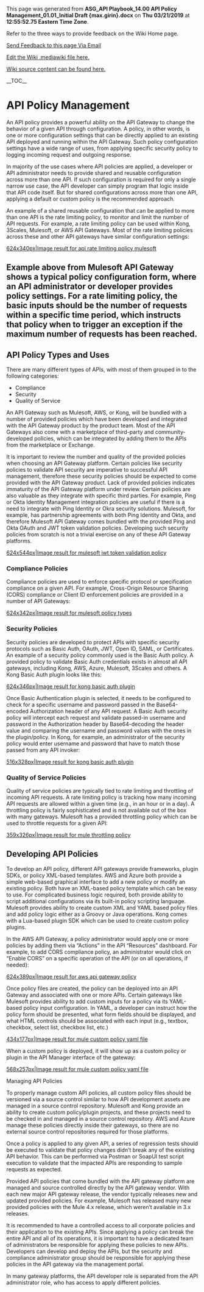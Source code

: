 ﻿<p>This page was generated from <b>ASG_API Playbook_14.00 API Policy Management_01.01_Initial Draft {max.girin}.docx</b> on <b>Thu 03/21/2019</b> at <b>12:55:52.75 Eastern Time Zone</b>.</p>
<p>Refer to the three ways to provide feedback on the Wiki Home page.</p>
<p><a href="mailto:ronald.opperman@va.gov;paul.marshall4@va.gov?subject=ASG_API Playbook_14.00 API Policy Management_01.01_Initial Draft {max.girin}">Send Feedback to this page Via Email</a></p>
<p><a href="https://github.com/department-of-veterans-affairs/ES-ASG/tree/master/Projects/ES%20ASG/ES%20ASG%20API%20Playbook%20Project/Content/14.00%20ASG_API%20Playbook_API%20Policy%20Management_Section/14.00 ASG_API Playbook_API Policy Management_Section.mediawiki">Edit the Wiki .mediawiki file here.</a></p>
<p><a href=https://github.com/department-of-veterans-affairs/ES-ASG/tree/master/Projects/ES%20ASG/ES%20ASG%20API%20Playbook%20Project/Content/14.00%20ASG_API%20Playbook_API%20Policy%20Management_Section>Wiki source content can be found here.</a></p>
<p>__TOC__</p>
= API Policy Management =

An API policy provides a powerful ability on the API Gateway to change the behavior of a given API through configuration. A policy, in other words, is one or more configuration settings that can be directly applied to an existing API deployed and running within the API Gateway. Such policy configuration settings have a wide range of uses, from applying specific security policy to logging incoming request and outgoing response.

In majority of the use cases where API policies are applied, a developer or API administrator needs to provide shared and reusable configuration across more than one API. If such configuration is required for only a single narrow use case, the API developer can simply program that logic inside that API code itself. But for shared configurations across more than one API, applying a default or custom policy is the recommended approach.

An example of a shared reusable configuration that can be applied to more than one API is the rate limiting policy, to monitor and limit the number of API requests. For example, a rate limiting policy can be used within Kong, 3Scales, Mulesoft, or AWS API Gateways. Most of the rate limiting policies across these and other API gateways have similar configuration settings:

[[https://github.com/department-of-veterans-affairs/ES-ASG/raw/master/Projects/ES%20ASG/ES%20ASG%20API%20Playbook%20Project/Content/14.00%20ASG_API%20Playbook_API%20Policy%20Management_Section/media/image1.png|624x340px|Image result for api rate limiting policy mulesoft]]

== Example above from Mulesoft API Gateway shows a typical policy configuration form, where an API administrator or developer provides policy settings. For a rate limiting policy, the basic inputs should be the number of requests within a specific time period, which instructs that policy when to trigger an exception if the maximum number of requests has been reached. ==

== API Policy Types and Uses ==

There are many different types of APIs, with most of them grouped in to the following categories:

* Compliance
* Security
* Quality of Service

An API Gateway such as Mulesoft, AWS, or Kong, will be bundled with a number of provided policies which have been developed and integrated with the API Gateway product by the product team. Most of the API Gateways also come with a marketplace of third-party and community-developed policies, which can be integrated by adding them to the APIs from the marketplace or Exchange.

It is important to review the number and quality of the provided policies when choosing an API Gateway platform. Certain policies like security policies to validate API security are imperative to successful API management, therefore these security policies should be expected to come provided with the API Gateway product. Lack of provided policies indicates immaturity of the API Gateway platform under review. Certain policies are also valuable as they integrate with specific third parties. For example, Ping or Okta Identity Management integration policies are useful if there is a need to integrate with Ping Identity or Okra security solutions. Mulesoft, for example, has partnership agreements with both Ping Identity and Okta, and therefore Mulesoft API Gateway comes bundled with the provided Ping and Okta OAuth and JWT token validation policies. Developing such security policies from scratch is not a trivial exercise on any of these API Gateway platforms.

[[https://github.com/department-of-veterans-affairs/ES-ASG/raw/master/Projects/ES%20ASG/ES%20ASG%20API%20Playbook%20Project/Content/14.00%20ASG_API%20Playbook_API%20Policy%20Management_Section/media/image2.png|624x544px|Image result for mulesoft jwt token validation policy]]

=== Compliance Policies ===

Compliance policies are used to enforce specific protocol or specification compliance on a given API. For example, Cross-Origin Resource Sharing (CORS) compliance or Client ID enforcement policies are provided in a number of API Gateways:

[[https://github.com/department-of-veterans-affairs/ES-ASG/raw/master/Projects/ES%20ASG/ES%20ASG%20API%20Playbook%20Project/Content/14.00%20ASG_API%20Playbook_API%20Policy%20Management_Section/media/image3.png|624x342px|Image result for mulesoft policy types]]

=== Security Policies ===

Security policies are developed to protect APIs with specific security protocols such as Basic Auth, OAuth, JWT, Open ID, SAML, or Certificates. An example of a security policy commonly used is the Basic Auth policy. A provided policy to validate Basic Auth credentials exists in almost all API gateways, including Kong, AWS, Azure, Mulesoft, 3Scales and others. A Kong Basic Auth plugin looks like this:

[[https://github.com/department-of-veterans-affairs/ES-ASG/raw/master/Projects/ES%20ASG/ES%20ASG%20API%20Playbook%20Project/Content/14.00%20ASG_API%20Playbook_API%20Policy%20Management_Section/media/image4.png|624x346px|Image result for kong basic auth plugin]]

Once Basic Authentication plugin is selected, it needs to be configured to check for a specific username and password passed in the Base64-encoded Authorization header of any API request. A Basic Auth security policy will intercept each request and validate passed-in username and password in the Authorization header by Base64-decoding the header value and comparing the username and password values with the ones in the plugin/policy. In Kong, for example, an administrator of the security policy would enter username and password that have to match those passed from any API invoker:

[[https://github.com/department-of-veterans-affairs/ES-ASG/raw/master/Projects/ES%20ASG/ES%20ASG%20API%20Playbook%20Project/Content/14.00%20ASG_API%20Playbook_API%20Policy%20Management_Section/media/image5.png|516x328px|Image result for kong basic auth plugin]]

=== Quality of Service Policies ===

Quality of service policies are typically tied to rate limiting and throttling of incoming API requests. A rate limiting policy is tracking how many incoming API requests are allowed within a given time (e.g., in an hour or in a day). A throttling policy is fairly sophisticated and is not available out of the box with many gateways. Mulesoft has a provided throttling policy which can be used to throttle requests for a given API:

[[https://github.com/department-of-veterans-affairs/ES-ASG/raw/master/Projects/ES%20ASG/ES%20ASG%20API%20Playbook%20Project/Content/14.00%20ASG_API%20Playbook_API%20Policy%20Management_Section/media/image6.png|359x326px|Image result for mule throttling policy]]

== Developing API Policies ==

To develop an API policy, different API gateways provide frameworks, plugin SDKs, or policy XML-based templates. AWS and Azure both provide a simple web-based graphical interface to add a new policy or modify an existing policy. Both have an XML-based policy template which can be easy to use. For complicated business logic required, both provide ability to script additional configurations via its built-in policy scripting language. Mulesoft provides ability to create custom XML and YAML based policy files and add policy logic either as a Groovy or Java operations. Kong comes with a Lua-based plugin SDK which can be used to create custom policy plugins.

In the AWS API Gateway, a policy administrator would apply one or more policies by adding them via “Actions” in the API “Resources” dashboard. For example, to add CORS compliance policy, an administrator would click on “Enable CORS” on a specific operation of the API (or on all operations, if needed):

[[https://github.com/department-of-veterans-affairs/ES-ASG/raw/master/Projects/ES%20ASG/ES%20ASG%20API%20Playbook%20Project/Content/14.00%20ASG_API%20Playbook_API%20Policy%20Management_Section/media/image7.png|624x389px|Image result for aws api gateway policy]]

Once policy files are created, the policy can be deployed into an API Gateway and associated with one or more APIs. Certain gateways like Mulesoft provides ability to add custom inputs for a policy via its YAML-based policy input configuration. In YAML, a developer can instruct how the policy form should be presented, what form fields should be displayed, and what HTML controls should be associated with each input (e.g., textbox, checkbox, select list, checkbox list, etc.)

[[https://github.com/department-of-veterans-affairs/ES-ASG/raw/master/Projects/ES%20ASG/ES%20ASG%20API%20Playbook%20Project/Content/14.00%20ASG_API%20Playbook_API%20Policy%20Management_Section/media/image8.png|434x177px|Image result for mule custom policy yaml file]]

When a custom policy is deployed, it will show up as a custom policy or plugin in the API Manager interface of the gateway:

[[https://github.com/department-of-veterans-affairs/ES-ASG/raw/master/Projects/ES%20ASG/ES%20ASG%20API%20Playbook%20Project/Content/14.00%20ASG_API%20Playbook_API%20Policy%20Management_Section/media/image9.png|568x257px|Image result for mule custom policy yaml file]]

Managing API Policies

To properly manage custom API policies, all custom policy files should be versioned via a source control similar to how API development assets are managed in a source control repository. Mulesoft and Kong provide an ability to create custom policy/plugin projects, and these projects need to be checked in and managed in a source control repository. AWS and Azure manage these policies directly inside their gateways, so there are no external source control repositories required for those platforms.

Once a policy is applied to any given API, a series of regression tests should be executed to validate that policy changes didn’t break any of the existing API behavior. This can be performed via Postman or SoapUI test script execution to validate that the impacted APIs are responding to sample requests as expected.

Provided API policies that come bundled with the API gateway platform are managed and source controlled directly by the API gateway vendor. With each new major API gateway release, the vendor typically releases new and updated provided policies. For example, Mulesoft has released many new provided policies with the Mule 4.x release, which weren’t available in 3.x releases.

It is recommended to have a controlled access to all corporate policies and their application to the existing APIs. Since applying a policy can break the entire API and all of its operations, it is important to have a dedicated team of administrators be responsible for applying these policies to new APIs. Developers can develop and deploy the APIs, but the security and compliance administrator group should be responsible for applying these policies in the API gateway via the management portal.

In many gateway platforms, the API developer role is separated from the API administrator role, who has access to apply different policies.







